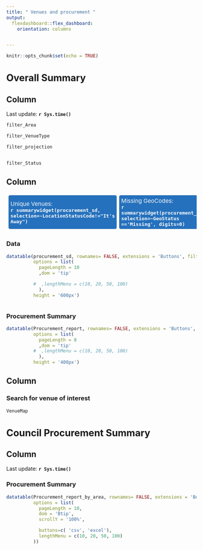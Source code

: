```yaml
---
title: " Venues and procurement "
output: 
  flexdashboard::flex_dashboard:
    orientation: columns


---
```



<style>


.bluebox {

 background-color: #2571bd;
    border: solid #ddd 1px;
    font-size: 15px;
    height:40px;
    padding:5px;
    margin-bottom: 5px;
    border-radius:5px;
	color: #f9f9f9;
	
	}

body {

  padding-top: 60px !important;
  
}

h1 {
    font-size: 25px;
}

.leaflet-control-attribution{
display:none;
}



.btn {
    background-color: DodgerBlue;
    border: none;
    color: white;
    cursor: pointer;
    font-size: 15px;
}

.btn:hover {
    background-color: #3d6ece;
}

table { 
    border-spacing: 5px;
    border-collapse: separate;
    border:1px
}

.p {
margin-top:20px

}

div.text1 {
border: solid #ddd 1px;
background-color: #f9f9f9;
padding-left:20px;
padding-top:10px;
padding-bottom:10px;
margin-top:20px;
margin-bottom:20px;
border-radius:3px;
}



div.header{

padding-top:30px;

}


div.main-container { max-width: 50%; }
table.table-condensed {width:100%}


div.footer {
    position: sticky;
    bottom: 0;
    width: 100%;
	height:30px;
    background-color: #2b6eda;
    color: white;
    text-align: center;
}

div.main-wrapper {
    position: relative;
}


div.leaflet-control-attribution{
	display:none;
}

div.leaflet-container {
    background: #0184a9;
}



</style>




```r

knitr::opts_chunk$set(echo = TRUE)

```

Overall Summary
=========================================

Column {data-width=200}
-----------------------------------------------------------------------

Last update: 
**`r Sys.time()`**

```r


filter_Area

filter_VenueType

filter_projection


filter_Status

```



Column 
-----------------------------------------------------------------------

<table class='ValueBox'>
<tr>

<td width="200" class="bluebox">
 <span>Unique Venues: </span><br>**`r summarywidget(procurement_sd, selection=~LocationStatusCode!="It's Away")`**
</td>

<td width="200" class="bluebox">
 <span>Missing GeoCodes: </span><br>**`r summarywidget(procurement_sd, selection=~GeoStatus =='Missing', digits=0)`**
</td>

<!-- <td width="200" class="bluebox">
 <span>Check Projection: </span><br>**`r summarywidget(procurement_sd, selection=~ProjectedVoters==0)`**
</td>
--> 

<td width="200" class="bluebox">
 <span>Procurement incomplete: </span><br>**`r summarywidget(procurement_sd, selection=~LocationStatusCode != 'Hire Agreement Signed')`**
</td>


</tr>
</table>



### Data 
```r


datatable(procurement_sd, rownames= FALSE, extensions = 'Buttons', filter = 'top',
          options = list(
            pageLength = 10
            ,dom = 'tip'

          #  ,lengthMenu = c(10, 20, 50, 100)
            ),
          height = '600px')



```

### Procurement Summary 
```r

datatable(Procurement_report, rownames= FALSE, extensions = 'Buttons', filter = 'top',
          options = list(
            pageLength = 8
            ,dom = 'tip'
          #  ,lengthMenu = c(10, 20, 50, 100)
            ),
          height = '400px')

```



Column 
-----------------------------------------------------------------------


### Search for venue of interest 
```r

VenueMap


```

Council Procurement Summary
=========================================
Column
----------------------------------------------------------------------
Last update: 
**`r Sys.time()`**

### Procurement Summary 
```r
datatable(Procurement_report_by_area, rownames= FALSE, extensions = 'Buttons', filter = 'top',
          options = list(
            pageLength = 10,
            dom = 'Btip',
            scrollY = '100%',

            buttons=c( 'csv', 'excel'),
            lengthMenu = c(10, 20, 50, 100)
          ))

```



